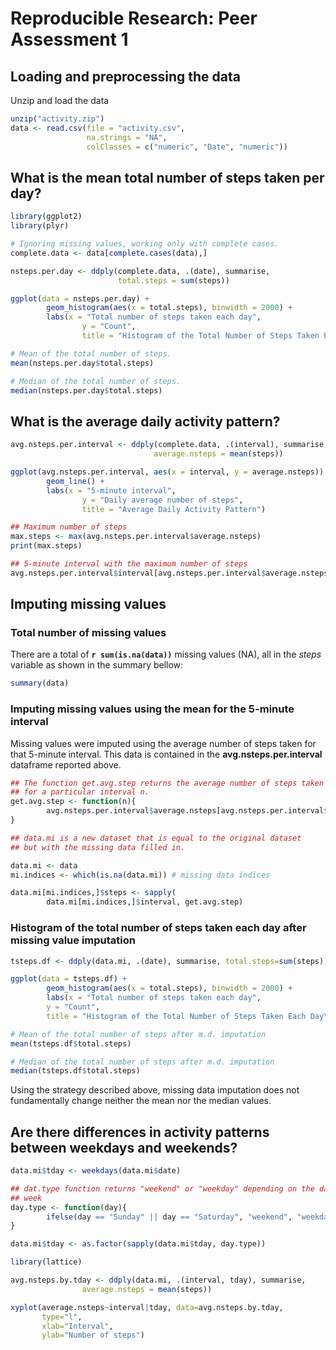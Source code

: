 # Reproducible Research: Peer Assessment 1


## Loading and preprocessing the data

Unzip and load the data
```r
unzip("activity.zip")
data <- read.csv(file = "activity.csv",
                 na.strings = "NA",
                 colClasses = c("numeric", "Date", "numeric"))

```


## What is the mean total number of steps taken per day?
```r
library(ggplot2)
library(plyr)

# Ignoring missing values, working only with complete cases.
complete.data <- data[complete.cases(data),]

nsteps.per.day <- ddply(complete.data, .(date), summarise, 
                        total.steps = sum(steps))

ggplot(data = nsteps.per.day) +
        geom_histogram(aes(x = total.steps), binwidth = 2000) +
        labs(x = "Total number of steps taken each day",
                y = "Count",
                title = "Histogram of the Total Number of Steps Taken Each Day")

# Mean of the total number of steps.
mean(nsteps.per.day$total.steps)

# Median of the total number of steps.
median(nsteps.per.day$total.steps)
```

## What is the average daily activity pattern?

```r

avg.nsteps.per.interval <- ddply(complete.data, .(interval), summarise, 
                                average.nsteps = mean(steps))

ggplot(avg.nsteps.per.interval, aes(x = interval, y = average.nsteps)) +
        geom_line() +
        labs(x = "5-minute interval",
                y = "Daily average number of steps",
                title = "Average Daily Activity Pattern")

## Maximum number of steps
max.steps <- max(avg.nsteps.per.interval$average.nsteps)
print(max.steps)

## 5-minute interval with the maximum number of steps
avg.nsteps.per.interval$interval[avg.nsteps.per.interval$average.nsteps == max.steps]
```


## Imputing missing values

### Total number of missing values

There are a total of **`r sum(is.na(data))`** missing values (NA), all in the
_steps_ variable as shown in the summary bellow:

```r
summary(data)
```

### Imputing missing values using the mean for the 5-minute interval

Missing values were imputed using the average number of steps taken for that
5-minute interval. This data is contained in the **avg.nsteps.per.interval** 
dataframe reported above.

```r

## The function get.avg.step returns the average number of steps taken
## for a particular interval n.
get.avg.step <- function(n){
        avg.nsteps.per.interval$average.nsteps[avg.nsteps.per.interval$interval == n]  
}

## data.mi is a new dataset that is equal to the original dataset 
## but with the missing data filled in.

data.mi <- data
mi.indices <- which(is.na(data.mi)) # missing data indices

data.mi[mi.indices,]$steps <- sapply(
        data.mi[mi.indices,]$interval, get.avg.step)

```

### Histogram of the total number of steps taken each day after missing value imputation

```r
tsteps.df <- ddply(data.mi, .(date), summarise, total.steps=sum(steps))

ggplot(data = tsteps.df) +
        geom_histogram(aes(x = total.steps), binwidth = 2000) +
        labs(x = "Total number of steps taken each day",
        y = "Count",
        title = "Histogram of the Total Number of Steps Taken Each Day\nAfter Missing Data Imputation")

# Mean of the total number of steps after m.d. imputation
mean(tsteps.df$total.steps)

# Median of the total number of steps after m.d. imputation
median(tsteps.df$total.steps)
```

Using the strategy described above, missing data imputation does
not fundamentally change neither the mean nor the median values.


## Are there differences in activity patterns between weekdays and weekends?

```r
data.mi$tday <- weekdays(data.mi$date)

## dat.type function returns "weekend" or "weekday" depending on the day of the
## week
day.type <- function(day){
        ifelse(day == "Sunday" || day == "Saturday", "weekend", "weekday")
} 

data.mi$tday <- as.factor(sapply(data.mi$tday, day.type))

```

```r
library(lattice)

avg.nsteps.by.tday <- ddply(data.mi, .(interval, tday), summarise, 
                average.nsteps = mean(steps))

xyplot(average.nsteps~interval|tday, data=avg.nsteps.by.tday,
       type="l",
       xlab="Interval",
       ylab="Number of steps")

```